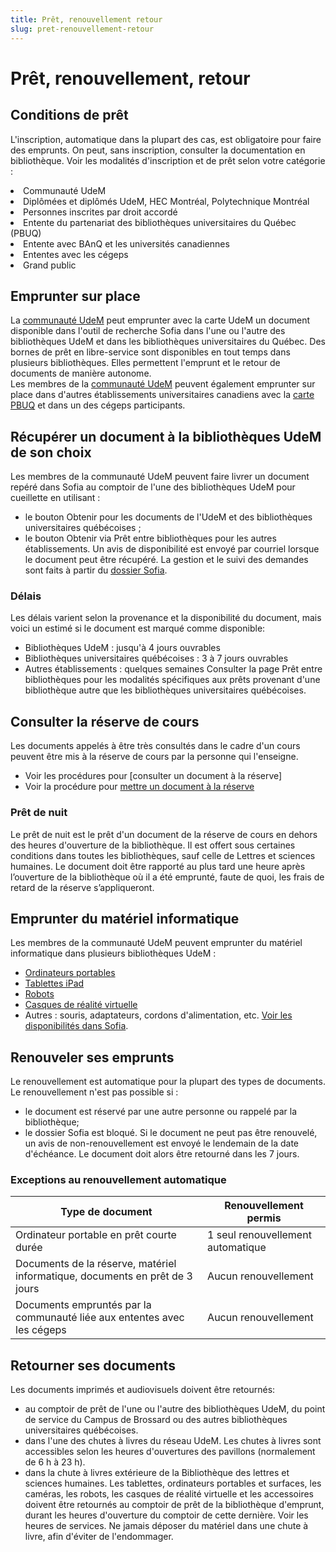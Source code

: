 ```yaml
---
title: Prêt, renouvellement retour
slug: pret-renouvellement-retour
---
```


# Prêt, renouvellement, retour

## Conditions de prêt

L'inscription, automatique dans la plupart des cas, est obligatoire pour faire des emprunts. On peut, sans inscription, consulter la documentation en bibliothèque. Voir les modalités d'inscription et de prêt selon votre catégorie :

<Liste variant="fleche">
    <li><Link to="communaute-udem/">Communauté UdeM</Link></li>
    <li><Link to="diplomes">Diplômées et diplômés UdeM, HEC Montréal, Polytechnique Montréal</Link></li>
    <li><Link to="droit-accorde">Personnes inscrites par droit accordé</Link></li>
    <li><Link to="pbuq">Entente du partenariat des bibliothèques universitaires du Québec (PBUQ)</Link></li>
    <li><Link to="banq-universites-canadiennes">Entente avec BAnQ et les universités canadiennes</Link></li>
    <li><Link to="cegeps">Ententes avec les cégeps</Link></li>
    <li><Link to="grand-public">Grand public</Link></li>
  </Liste>


## Emprunter sur place

La [communauté UdeM](./communaute-udem) peut emprunter avec la carte UdeM un document disponible dans l'outil de recherche Sofia dans l'une ou l'autre des bibliothèques UdeM et dans les bibliothèques universitaires du Québec. Des bornes de prêt en libre-service sont disponibles en tout temps dans plusieurs bibliothèques. Elles permettent l'emprunt et le retour de documents de manière autonome.  
Les membres de la [communauté UdeM](./communaute-udem) peuvent également emprunter sur place dans d'autres établissements universitaires canadiens avec la [carte PBUQ](./communaute-udem/carte-pbuq) et dans un des cégeps participants.

## Récupérer un document à la bibliothèques UdeM de son choix

Les membres de la communauté UdeM peuvent faire livrer un document repéré dans Sofia au comptoir de l'une des bibliothèques UdeM pour cueillette en utilisant :

- le bouton Obtenir pour les documents de l'UdeM et des bibliothèques universitaires québécoises ;
- le bouton Obtenir via Prêt entre bibliothèques pour les autres établissements. Un avis de disponibilité est envoyé par courriel lorsque le document peut être récupéré. La gestion et le suivi des demandes sont faits à partir du [dossier Sofia](https://umontreal.account.worldcat.org/account).

### Délais

Les délais varient selon la provenance et la disponibilité du document, mais voici un estimé si le document est marqué comme disponible:

- Bibliothèques UdeM : jusqu'à 4 jours ouvrables
- Bibliothèques universitaires québécoises : 3 à 7 jours ouvrables
- Autres établissements : quelques semaines Consulter la page Prêt entre bibliothèques pour les modalités spécifiques aux prêts provenant d'une bibliothèque autre que les bibliothèques universitaires québécoises.

## Consulter la réserve de cours

Les documents appelés à être très consultés dans le cadre d'un cours peuvent être mis à la réserve de cours par la personne qui l'enseigne.

- Voir les procédures pour [consulter un document à la réserve]
- Voir la procédure pour [mettre un document à la réserve](../../enseignement/reserve)

### Prêt de nuit

Le prêt de nuit est le prêt d'un document de la réserve de cours en dehors des heures d'ouverture de la bibliothèque. Il est offert sous certaines conditions dans toutes les bibliothèques, sauf celle de Lettres et sciences humaines. Le document doit être rapporté au plus tard une heure après l’ouverture de la bibliothèque où il a été emprunté, faute de quoi, les frais de retard de la réserve s’appliqueront.

## Emprunter du matériel informatique

Les membres de la communauté UdeM peuvent emprunter du matériel informatique dans plusieurs bibliothèques UdeM :

- [Ordinateurs portables](https://studio.bib.umontreal.ca/informatique/ordinateurs#portables-en-pr%C3%AAt)
- [Tablettes iPad](https://studio.bib.umontreal.ca/informatique/tablettes)
- [Robots](https://studio.bib.umontreal.ca/creatives/robots/)
- [Casques de réalité virtuelle](https://studio.bib.umontreal.ca/creatives/vr)
- Autres : souris, adaptateurs, cordons d'alimentation, etc. [Voir les disponibilités dans Sofia](https://umontreal.on.worldcat.org/search?queryString=ti:((Bibliotheque%20OU%20BLSH%20OU%20Cartotheque)%20ET%20Pret%20de%20materiel%20informatique)&database=Xwc&lang=fr&_gl=1*6cwma2*_ga*MTc0NTcwODQyNC4xNzM4MTcyNDQ1*_ga_V8J6YFFD4F*czE3NDcyMzQ4MjEkbzIzOCRnMSR0MTc0NzIzNTEyMyRqMCRsMCRoMA..).

## Renouveler ses emprunts

Le renouvellement est automatique pour la plupart des types de documents. Le renouvellement n'est pas possible si :

- le document est réservé par une autre personne ou rappelé par la bibliothèque;
- le dossier Sofia est bloqué. Si le document ne peut pas être renouvelé, un avis de non-renouvellement est envoyé le lendemain de la date d'échéance. Le document doit alors être retourné dans les 7 jours.

### Exceptions au renouvellement automatique

| Type de document | Renouvellement permis |
|------------------|------------------------|
| Ordinateur portable en prêt courte durée | 1 seul renouvellement automatique |
| Documents de la réserve, matériel informatique, documents en prêt de 3 jours | Aucun renouvellement |
| Documents empruntés par la communauté liée aux ententes avec les cégeps | Aucun renouvellement |

## Retourner ses documents

Les documents imprimés et audiovisuels doivent être retournés:

- au comptoir de prêt de l'une ou l'autre des bibliothèques UdeM, du point de service du Campus de Brossard ou des autres bibliothèques universitaires québécoises.
- dans l'une des chutes à livres du réseau UdeM. Les chutes à livres sont accessibles selon les heures d'ouvertures des pavillons (normalement de 6 h à 23 h).
- dans la chute à livres extérieure de la Bibliothèque des lettres et sciences humaines. Les tablettes, ordinateurs portables et surfaces, les caméras, les robots, les casques de réalité virtuelle et les accessoires doivent être retournés au comptoir de prêt de la bibliothèque d'emprunt, durant les heures d'ouverture du comptoir de cette dernière. Voir les heures de services. Ne jamais déposer du matériel dans une chute à livre, afin d'éviter de l'endommager.
